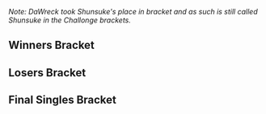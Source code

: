 {{DISPLAYTITLE:Northwest Majors: Drop Zone Singles Bracket}}{{SetGame|melee}}
{{tabs static
|name1=Overview
|link1=Northwest Majors/Drop Zone
|name2=Singles Bracket
|link2=Northwest Majors/Drop Zone/Singles Bracket
|This=2
}}<!-- Generated with http://tournament-nub.rhcloud.com/toliquipedia name=nwm-DZMeleeT32 -->

''Note: DaWreck took Shunsuke's place in bracket and as such is still called Shunsuke in the Challonge brackets.''
==Winners Bracket==
{{16DEWBracketA
|tourneylink=Northwest Majors/Drop Zone
|tourneyname=Northwest Majors: Drop Zone
|r1m1p1=Silent Wolf |r1m1p1flag=us |r1m1p1score=2 |r1m1win=1
|r1m1p2=OutTheCutz |r1m1p2flag=us |r1m1p2score=0

|r1m2p1=Ebay |r1m2p1flag=us |r1m2p1score=2 |r1m2win=1
|r1m2p2=Sion |r1m2p2flag=ca |r1m2p2score=0

|r1m3p1=FatGoku |r1m3p1flag=us |r1m3p1score=2 |r1m3win=1
|r1m3p2=Vino |r1m3p2flag=us |r1m3p2score=0

|r1m4p1=Chip |r1m4p1flag=us |r1m4p1score=2 |r1m4win=1
|r1m4p2=Big D |r1m4p2flag=ca |r1m4p2score=0

|r1m5p1=Bladewise |r1m5p1flag=us |r1m5p1score=2 |r1m5win=1
|r1m5p2=ThePrime |r1m5p2flag=us |r1m5p2score=0

|r1m6p1=Iceman |r1m6p1flag=us |r1m6p1score=2 |r1m6win=1
|r1m6p2=DaWreck |r1m6p2flag=ca |r1m6p2score=1

|r1m7p1=Luigi Ka-Master |r1m7p1flag=us |r1m7p1score=2 |r1m7win=1
|r1m7p2=FoosJr |r1m7p2flag=us |r1m7p2score=0

|r1m8p1=Eggz |r1m8p1flag=us |r1m8p1score=0 |r1m8win=2
|r1m8p2=Druggedfox |r1m8p2flag=us |r1m8p2score=2

|r2m1p1=Silent Wolf |r2m1p1flag=us |r2m1p1score=3 |r2m1win=1
|r2m1p2=Ebay |r2m1p2flag=us |r2m1p2score=0
|r2m1p1char1=fox |r2m1p2char1=cf |r2m1p1stock1=3 |r2m1p2stock1=0 |r2m1win1=1 |r2m1stage1=Battlefield
|r2m1p1char2=fox |r2m1p2char2=cf |r2m1p1stock2=2 |r2m1p2stock2=0 |r2m1win2=1 |r2m1stage2=Dream Land
|r2m1p1char3=fox |r2m1p2char3=cf |r2m1p1stock3=2 |r2m1p2stock3=0 |r2m1win3=1 |r2m1stage3=Dream Land
|r2m1p1char4= |r2m1p2char4= |r2m1p1stock4= |r2m1p2stock4= |r2m1win4= |r2m1stage4=
|r2m1p1char5= |r2m1p2char5= |r2m1p1stock5= |r2m1p2stock5= |r2m1win5= |r2m1stage5=
|r2m1date=November 22, 2015
|r2m1finished=
|r2m1details={{BracketMatchDetails
|preview= 
|lrthread=
|interview=
|recap=
|comment=
|vod=
}}

|r2m2p1=FatGoku |r2m2p1flag=us |r2m2p1score=0 |r2m2win=2
|r2m2p2=Chip |r2m2p2flag=us |r2m2p2score=3
|r2m2p1char1=fox |r2m2p2char1=marth |r2m2p1stock1=0 |r2m2p2stock1=1 |r2m2win1=2 |r2m2stage1=Battlefield
|r2m2p1char2=fox |r2m2p2char2=marth |r2m2p1stock2=0 |r2m2p2stock2=2 |r2m2win2=2 |r2m2stage2=Pokémon Stadium
|r2m2p1char3=fox |r2m2p2char3=marth |r2m2p1stock3=0 |r2m2p2stock3=4 |r2m2win3=2 |r2m2stage3=Pokémon Stadium
|r2m2p1char4= |r2m2p2char4= |r2m2p1stock4= |r2m2p2stock4= |r2m2win4= |r2m2stage4=
|r2m2p1char5= |r2m2p2char5= |r2m2p1stock5= |r2m2p2stock5= |r2m2win5= |r2m2stage5=
|r2m2date=November 22, 2015
|r2m2finished=
|r2m2details={{BracketMatchDetails|comment=|preview=|lrthread=|vod=|interview=|recap=}}

|r2m3p1=Bladewise |r2m3p1flag=us |r2m3p1score=3 |r2m3win=1
|r2m3p2=Iceman |r2m3p2flag=us |r2m3p2score=0
|r2m3p1char1=peach |r2m3p2char1=marth |r2m3p1stock1=1 |r2m3p2stock1=0 |r2m3win1=1 |r2m3stage1=Battlefield
|r2m3p1char2=peach |r2m3p2char2=marth |r2m3p1stock2=2 |r2m3p2stock2=0 |r2m3win2=1 |r2m3stage2=Yoshi's Story
|r2m3p1char3=peach |r2m3p2char3=marth |r2m3p1stock3=1 |r2m3p2stock3=0 |r2m3win3=1 |r2m3stage3=Yoshi's Story
|r2m3p1char4= |r2m3p2char4= |r2m3p1stock4= |r2m3p2stock4= |r2m3win4= |r2m3stage4=
|r2m3p1char5= |r2m3p2char5= |r2m3p1stock5= |r2m3p2stock5= |r2m3win5= |r2m3stage5=
|r2m3date=November 22, 2015
|r2m3finished=
|r2m3details={{BracketMatchDetails|comment=|preview=|lrthread=|vod=|interview=|recap=}}

|r2m4p1=Luigi Ka-Master |r2m4p1flag=us |r2m4p1score=1 |r2m4win=2
|r2m4p2=Druggedfox |r2m4p2flag=us |r2m4p2score=3
|r2m4p1char1=luigi |r2m4p2char1=sheik |r2m4p1stock1=0 |r2m4p2stock1=2 |r2m4win1=2 |r2m4stage1=Final Destination
|r2m4p1char2=luigi |r2m4p2char2=sheik |r2m4p1stock2=1 |r2m4p2stock2=0 |r2m4win2=1 |r2m4stage2=Dream Land
|r2m4p1char3=luigi |r2m4p2char3=sheik |r2m4p1stock3=0 |r2m4p2stock3=3 |r2m4win3=2 |r2m4stage3=Dream Land
|r2m4p1char4=luigi |r2m4p2char4=sheik |r2m4p1stock4=0 |r2m4p2stock4=3 |r2m4win4=2 |r2m4stage4=Final Destination
|r2m4p1char5= |r2m4p2char5= |r2m4p1stock5= |r2m4p2stock5= |r2m4win5= |r2m4stage5=
|r2m4date=November 22, 2015
|r2m4finished=
|r2m4details={{BracketMatchDetails|comment=|preview=|lrthread=|vod=|interview=|recap=}}

|r3m1p1=Silent Wolf |r3m1p1flag=us |r3m1p1score=3 |r3m1win=1
|r3m1p2=Chip |r3m1p2flag=us |r3m1p2score=0
|r3m1p1char1=fox |r3m1p2char1=marth |r3m1p1stock1=1 |r3m1p2stock1=0 |r3m1win1=1 |r3m1stage1=Fountain of Dreams
|r3m1p1char2=fox |r3m1p2char2=marth |r3m1p1stock2=2 |r3m1p2stock2=0 |r3m1win2=1 |r3m1stage2=Final Destination
|r3m1p1char3=fox |r3m1p2char3=marth |r3m1p1stock3= |r3m1p2stock3= |r3m1win3=1 |r3m1stage3=Final Destination
|r3m1p1char4= |r3m1p2char4= |r3m1p1stock4= |r3m1p2stock4= |r3m1win4= |r3m1stage4=
|r3m1p1char5= |r3m1p2char5= |r3m1p1stock5= |r3m1p2stock5= |r3m1win5= |r3m1stage5=
|r3m1date=November 22, 2015
|r3m1finished=
|r3m1details={{BracketMatchDetails
|preview= 
|lrthread=
|interview=
|recap=
|comment=
|vod=
}}

|r3m2p1=Bladewise |r3m2p1flag=us |r3m2p1score=0 |r3m2win=2
|r3m2p2=Druggedfox |r3m2p2flag=us |r3m2p2score=3
|r3m2p1char1=peach |r3m2p2char1=sheik |r3m2p1stock1= |r3m2p2stock1= |r3m2win1=2 |r3m2stage1=Battlefield
|r3m2p1char2=peach |r3m2p2char2=sheik |r3m2p1stock2=0 |r3m2p2stock2=1 |r3m2win2=2 |r3m2stage2=Fountain of Dreams
|r3m2p1char3=peach |r3m2p2char3=sheik |r3m2p1stock3=0 |r3m2p2stock3=3 |r3m2win3=2 |r3m2stage3=Fountain of Dreams
|r3m2p1char4= |r3m2p2char4= |r3m2p1stock4= |r3m2p2stock4= |r3m2win4= |r3m2stage4=
|r3m2p1char5= |r3m2p2char5= |r3m2p1stock5= |r3m2p2stock5= |r3m2win5= |r3m2stage5=
|r3m2date=November 22, 2015
|r3m2finished=
|r3m2details={{BracketMatchDetails
|preview= 
|lrthread=
|interview=
|recap=
|comment=
|vod=
}}
}}

==Losers Bracket==
{{32DELBracketSmwA
|tourneylink=Northwest Majors/Drop Zone
|tourneyname=Northwest Majors: Drop Zone
|l1placement=25-32
|l2placement=17-24
|l3placement=13-16
|l4placement=9-12
|l5placement=7-8
|l6placement=5-6

|l1m1p1=Artifice |l1m1p1flag=us |l1m1p1score=2 |l1m1win=1
|l1m1p2=balloon |l1m1p2flag=us |l1m1p2score=1

|l1m2p1=Chevy |l1m2p1flag=us |l1m2p1score=2 |l1m2win=1
|l1m2p2=Wasabi |l1m2p2flag=us |l1m2p2score=1

|l1m3p1=Leaf |l1m3p1flag=us |l1m3p1score=0 |l1m3win=2
|l1m3p2=ShankS |l1m3p2flag=us |l1m3p2score=2

|l1m4p1=Haru |l1m4p1flag=ca |l1m4p1score=0 |l1m4win=2
|l1m4p2=Dr. Z |l1m4p2flag=us |l1m4p2score=2

|l1m5p1=Icebit |l1m5p1flag=us |l1m5p1score=1 |l1m5win=2
|l1m5p2=KeithRep |l1m5p2flag=us |l1m5p2score=2

|l1m6p1=Blub |l1m6p1flag=us |l1m6p1score=1 |l1m6win=2
|l1m6p2=Rustin |l1m6p2flag=us |l1m6p2score=2

|l1m7p1=Kamaji |l1m7p1flag=us |l1m7p1score=0 |l1m7win=2
|l1m7p2=Alphicans |l1m7p2flag=ca |l1m7p2score=2

|l1m8p1=Salty Seth |l1m8p1flag=us |l1m8p1score=0 |l1m8win=2
|l1m8p2=Adam |l1m8p2flag=us |l1m8p2score=2

|l2m1p1=Eggz |l2m1p1flag=us |l2m1p1score=2 |l2m1win=1
|l2m1p2=Artifice |l2m1p2flag=us |l2m1p2score=0

|l2m2p1=FoosJr |l2m2p1flag=us |l2m2p1score=2 |l2m2win=1
|l2m2p2=Chevy |l2m2p2flag=us |l2m2p2score=0

|l2m3p1=DaWreck |l2m3p1flag=ca |l2m3p1score=2 |l2m3win=1
|l2m3p2=ShankS |l2m3p2flag=us |l2m3p2score=0

|l2m4p1=ThePrime |l2m4p1flag=us |l2m4p1score=0 |l2m4win=2
|l2m4p2=Dr. Z |l2m4p2flag=us |l2m4p2score=2

|l2m5p1=Big D |l2m5p1flag=ca |l2m5p1score=2 |l2m5win=1
|l2m5p2=KeithRep |l2m5p2flag=us |l2m5p2score=1

|l2m6p1=Vino |l2m6p1flag=us |l2m6p1score=2 |l2m6win=1
|l2m6p2=Rustin |l2m6p2flag=us |l2m6p2score=0

|l2m7p1=Sion |l2m7p1flag=ca |l2m7p1score=2 |l2m7win=1
|l2m7p2=Alphicans |l2m7p2flag=ca |l2m7p2score=0

|l2m8p1=OutTheCutz |l2m8p1flag=us |l2m8p1score=1 |l2m8win=2
|l2m8p2=Adam |l2m8p2flag=us |l2m8p2score=2

|l3m1p1=Eggz |l3m1p1flag=us |l3m1p1score=3 |l3m1win=1
|l3m1p2=FoosJr |l3m1p2flag=us |l3m1p2score=1
|l3m1p1char1=fox |l3m1p2char1=sheik |l3m1p1stock1=1 |l3m1p2stock1=0 |l3m1win1=1 |l3m1stage1=Battlefield
|l3m1p1char2=fox |l3m1p2char2=sheik |l3m1p1stock2=0 |l3m1p2stock2=2 |l3m1win2=2 |l3m1stage2=Dream Land
|l3m1p1char3=fox |l3m1p2char3=sheik |l3m1p1stock3=1 |l3m1p2stock3=0 |l3m1win3=1 |l3m1stage3=Yoshi's Story
|l3m1p1char4=fox |l3m1p2char4=sheik |l3m1p1stock4=1 |l3m1p2stock4=0 |l3m1win4=1 |l3m1stage4=Fountain of Dreams
|l3m1p1char5= |l3m1p2char5= |l3m1p1stock5= |l3m1p2stock5= |l3m1win5= |l3m1stage5=
|l3m1date=
|l3m1finished=
|l3m1details={{BracketMatchDetails|comment=|preview=|lrthread=|vod=|interview=|recap=}}

|l3m2p1=DaWreck |l3m2p1flag=ca |l3m2p1score=0 |l3m2win=2
|l3m2p2=Dr. Z |l3m2p2flag=us |l3m2p2score=3
|l3m2p1char1=peach |l3m2p2char1=puff |l3m2p1stock1=0 |l3m2p2stock1=1 |l3m2win1=2 |l3m2stage1=Fountain of Dreams
|l3m2p1char2=falco |l3m2p2char2=puff |l3m2p1stock2=0 |l3m2p2stock2=3 |l3m2win2=2 |l3m2stage2=Final Destination
|l3m2p1char3=falco |l3m2p2char3=puff |l3m2p1stock3=0 |l3m2p2stock3=3 |l3m2win3=2 |l3m2stage3=Pokémon Stadium
|l3m2p1char4= |l3m2p2char4= |l3m2p1stock4= |l3m2p2stock4= |l3m2win4= |l3m2stage4=
|l3m2p1char5= |l3m2p2char5= |l3m2p1stock5= |l3m2p2stock5= |l3m2win5= |l3m2stage5=
|l3m2date=
|l3m2finished=
|l3m2details={{BracketMatchDetails|comment=|preview=|lrthread=|vod=|interview=|recap=}}

|l3m3p1=Big D |l3m3p1flag=ca |l3m3p1score=3 |l3m3win=1
|l3m3p2=Vino |l3m3p2flag=us |l3m3p2score=2
|l3m3p1char1=ic |l3m3p2char1=puff |l3m3p1stock1=0 |l3m3p2stock1=1 |l3m3win1=2 |l3m3stage1=Battlefield
|l3m3p1char2=ic |l3m3p2char2=puff |l3m3p1stock2=2 |l3m3p2stock2=0 |l3m3win2=1 |l3m3stage2=Final Destination
|l3m3p1char3=ic |l3m3p2char3=puff |l3m3p1stock3=1 |l3m3p2stock3=0 |l3m3win3=1 |l3m3stage3=Dream Land
|l3m3p1char4=ic |l3m3p2char4=puff |l3m3p1stock4=0 |l3m3p2stock4=1 |l3m3win4=2 |l3m3stage4=Dream Land
|l3m3p1char5=ic |l3m3p2char5=puff |l3m3p1stock5=3 |l3m3p2stock5=0 |l3m3win5=1 |l3m3stage5=Pokémon Stadium
|l3m3date=
|l3m3finished=
|l3m3details={{BracketMatchDetails|comment=|preview=|lrthread=|vod=|interview=|recap=}}

|l3m4p1=Sion |l3m4p1flag=ca |l3m4p1score=3 |l3m4win=1
|l3m4p2=Adam |l3m4p2flag=us |l3m4p2score=0
|l3m4p1char1=falco |l3m4p2char1=fox |l3m4p1stock1=1 |l3m4p2stock1=0 |l3m4win1=1 |l3m4stage1=Yoshi's Story
|l3m4p1char2=falco |l3m4p2char2=fox |l3m4p1stock2=2 |l3m4p2stock2=0 |l3m4win2=1 |l3m4stage2=Pokémon Stadium
|l3m4p1char3=falco |l3m4p2char3=fox |l3m4p1stock3=1 |l3m4p2stock3=0 |l3m4win3=1 |l3m4stage3=Fountain of Dreams
|l3m4p1char4= |l3m4p2char4= |l3m4p1stock4= |l3m4p2stock4= |l3m4win4= |l3m4stage4=
|l3m4p1char5= |l3m4p2char5= |l3m4p1stock5= |l3m4p2stock5= |l3m4win5= |l3m4stage5=
|l3m4date=
|l3m4finished=
|l3m4details={{BracketMatchDetails|comment=|preview=|lrthread=|vod=|interview=|recap=}}

|l4m1p1=FatGoku |l4m1p1flag=us |l4m1p1score=1 |l4m1win=2
|l4m1p2=Eggz |l4m1p2flag=us |l4m1p2score=3
|l4m1p1char1=fox |l4m1p2char1=fox |l4m1p1stock1=0 |l4m1p2stock1=1 |l4m1win1=2 |l4m1stage1=Battlefield
|l4m1p1char2=fox |l4m1p2char2=fox |l4m1p1stock2=4 |l4m1p2stock2=0 |l4m1win2=1 |l4m1stage2=Pokémon Stadium
|l4m1p1char3=fox |l4m1p2char3=fox |l4m1p1stock3=0 |l4m1p2stock3=1 |l4m1win3=2 |l4m1stage3=Dream Land
|l4m1p1char4=fox |l4m1p2char4=fox |l4m1p1stock4=0 |l4m1p2stock4=2 |l4m1win4=2 |l4m1stage4=Fountain of Dreams
|l4m1p1char5= |l4m1p2char5= |l4m1p1stock5= |l4m1p2stock5= |l4m1win5= |l4m1stage5=
|l4m1date=
|l4m1finished=
|l4m1details={{BracketMatchDetails|comment=|preview=|lrthread=|vod=|interview=|recap=}}

|l4m2p1=Ebay |l4m2p1flag=us |l4m2p1score=3 |l4m2win=1
|l4m2p2=Dr. Z |l4m2p2flag=us |l4m2p2score=0
|l4m2p1char1=cf |l4m2p2char1=puff |l4m2p1stock1=4 |l4m2p2stock1=0 |l4m2win1=1 |l4m2stage1=Battlefield
|l4m2p1char2=cf |l4m2p2char2=puff |l4m2p1stock2=1 |l4m2p2stock2=0 |l4m2win2=1 |l4m2stage2=Dream Land
|l4m2p1char3=cf |l4m2p2char3=puff |l4m2p1stock3=2 |l4m2p2stock3=0 |l4m2win3=1 |l4m2stage3=Dream Land
|l4m2p1char4= |l4m2p2char4= |l4m2p1stock4= |l4m2p2stock4= |l4m2win4= |l4m2stage4=
|l4m2p1char5= |l4m2p2char5= |l4m2p1stock5= |l4m2p2stock5= |l4m2win5= |l4m2stage5=
|l4m2date=
|l4m2finished=
|l4m2details={{BracketMatchDetails|comment=|preview=|lrthread=|vod=|interview=|recap=}}

|l4m3p1=Luigi Ka-Master |l4m3p1flag=us |l4m3p1score=3 |l4m3win=1
|l4m3p2=Big D |l4m3p2flag=ca |l4m3p2score=0
|l4m3p1char1=luigi |l4m3p2char1=ic |l4m3p1stock1=2 |l4m3p2stock1=0 |l4m3win1=1 |l4m3stage1=Dream Land
|l4m3p1char2=luigi |l4m3p2char2=ic |l4m3p1stock2=1 |l4m3p2stock2=0 |l4m3win2=1 |l4m3stage2=Final Destination
|l4m3p1char3=luigi |l4m3p2char3=ic |l4m3p1stock3=1 |l4m3p2stock3=0 |l4m3win3=1 |l4m3stage3=Final Destination
|l4m3p1char4= |l4m3p2char4= |l4m3p1stock4= |l4m3p2stock4= |l4m3win4= |l4m3stage4=
|l4m3p1char5= |l4m3p2char5= |l4m3p1stock5= |l4m3p2stock5= |l4m3win5= |l4m3stage5=
|l4m3date=
|l4m3finished=
|l4m3details={{BracketMatchDetails|comment=|preview=|lrthread=|vod=|interview=|recap=}}

|l4m4p1=Iceman |l4m4p1flag=us |l4m4p1score=2 |l4m4win=2
|l4m4p2=Sion |l4m4p2flag=ca |l4m4p2score=3
|l4m4p1char1=marth |l4m4p2char1=falco |l4m4p1stock1=0 |l4m4p2stock1=1 |l4m4win1=2 |l4m4stage1=Battlefield
|l4m4p1char2=marth |l4m4p2char2=falco |l4m4p1stock2=1 |l4m4p2stock2=0 |l4m4win2=1 |l4m4stage2=Yoshi's Story
|l4m4p1char3=marth |l4m4p2char3=falco |l4m4p1stock3=0 |l4m4p2stock3=1 |l4m4win3=2 |l4m4stage3=Yoshi's Story
|l4m4p1char4=marth |l4m4p2char4=falco |l4m4p1stock4=2 |l4m4p2stock4=0 |l4m4win4=1 |l4m4stage4=Final Destination
|l4m4p1char5=marth |l4m4p2char5=falco |l4m4p1stock5=0 |l4m4p2stock5=2 |l4m4win5=2 |l4m4stage5=Dream Land
|l4m4date=
|l4m4finished=
|l4m4details={{BracketMatchDetails|comment=|preview=|lrthread=|vod=|interview=|recap=}}

|l5m1p1=Eggz |l5m1p1flag=us |l5m1p1score=3 |l5m1win=1
|l5m1p2=Ebay |l5m1p2flag=us |l5m1p2score=1
|l5m1p1char1=fox |l5m1p2char1=cf |l5m1p1stock1= |l5m1p2stock1= |l5m1win1=1 |l5m1stage1=Battlefield
|l5m1p1char2=fox |l5m1p2char2=cf |l5m1p1stock2=2 |l5m1p2stock2=0 |l5m1win2=1 |l5m1stage2=Dream Land
|l5m1p1char3=fox |l5m1p2char3=cf |l5m1p1stock3= |l5m1p2stock3= |l5m1win3=2 |l5m1stage3=Pokémon Stadium
|l5m1p1char4=fox |l5m1p2char4=cf |l5m1p1stock4=2 |l5m1p2stock4=0 |l5m1win4=1 |l5m1stage4=Yoshi's Story
|l5m1p1char5= |l5m1p2char5= |l5m1p1stock5= |l5m1p2stock5= |l5m1win5= |l5m1stage5=
|l5m1date=
|l5m1finished=
|l5m1details={{BracketMatchDetails|comment=|preview=|lrthread=|vod=|interview=|recap=}}

|l5m2p1=Luigi Ka-Master |l5m2p1flag=us |l5m2p1score=3 |l5m2win=1
|l5m2p2=Sion |l5m2p2flag=ca |l5m2p2score=0
|l5m2p1char1=luigi |l5m2p2char1=falco |l5m2p1stock1=2 |l5m2p2stock1=0 |l5m2win1=1 |l5m2stage1=Battlefield
|l5m2p1char2=luigi |l5m2p2char2=falco |l5m2p1stock2=1 |l5m2p2stock2=0 |l5m2win2=1 |l5m2stage2=Battlefield
|l5m2p1char3=luigi |l5m2p2char3=falco |l5m2p1stock3=2 |l5m2p2stock3=0 |l5m2win3=1 |l5m2stage3=Battlefield
|l5m2p1char4= |l5m2p2char4= |l5m2p1stock4= |l5m2p2stock4= |l5m2win4= |l5m2stage4=
|l5m2p1char5= |l5m2p2char5= |l5m2p1stock5= |l5m2p2stock5= |l5m2win5= |l5m2stage5=
|l5m2date=
|l5m2finished=
|l5m2details={{BracketMatchDetails|comment=|preview=|lrthread=|vod=|interview=|recap=}}

|l6m1p1=Bladewise |l6m1p1flag=us |l6m1p1score=3 |l6m1win=1
|l6m1p2=Eggz |l6m1p2flag=us |l6m1p2score=2

|l6m2p1=Chip |l6m2p1flag=us |l6m2p1score=3 |l6m2win=1
|l6m2p2=Luigi Ka-Master |l6m2p2flag=us |l6m2p2score=2
|l6m2p1char1=marth |l6m2p2char1=luigi |l6m2p1stock1=0 |l6m2p2stock1=1 |l6m2win1=2 |l6m2stage1=Final Destination
|l6m2p1char2=marth |l6m2p2char2=luigi |l6m2p1stock2=1 |l6m2p2stock2=0 |l6m2win2=1 |l6m2stage2=Final Destination
|l6m2p1char3=marth |l6m2p2char3=luigi |l6m2p1stock3= |l6m2p2stock3= |l6m2win3=1 |l6m2stage3=Pokémon Stadium
|l6m2p1char4=marth |l6m2p2char4=luigi |l6m2p1stock4=0 |l6m2p2stock4=1 |l6m2win4=2 |l6m2stage4=Fountain of Dreams
|l6m2p1char5=marth |l6m2p2char5=luigi |l6m2p1stock5=1 |l6m2p2stock5=0 |l6m2win5=1 |l6m2stage5=Final Destination
|l6m2date=
|l6m2finished=
|l6m2details={{BracketMatchDetails|comment=|preview=|lrthread=|vod=|interview=|recap=}}
}}
<onlyinclude>
==Final Singles Bracket==
{{DEFinalSmwBracket
|tourneylink=Northwest Majors/Drop Zone
|tourneyname=Northwest Majors: Drop Zone
|l1placement=4
|r2placement=3
|r3loserplacement=2
|r3winnerplacement=1

<!-- FROM WINNERS -->
|r1m1p1=Silent Wolf |r1m1p1flag=us |r1m1p1score=3
|r1m1p2=Druggedfox |r1m1p2flag=us |r1m1p2score=0
|r1m1win=1
|r1m1p1char1= |r1m1p1stock1= |r1m1p2char1= |r1m1p2stock1= |r1m1win1= |r1m1stage1= 
|r1m1p1char2= |r1m1p1stock2= |r1m1p2char2= |r1m1p2stock2= |r1m1win2= |r1m1stage2=
|r1m1p1char3= |r1m1p1stock3= |r1m1p2char3= |r1m1p2stock3= |r1m1win3= |r1m1stage3=
|r1m1p1char4= |r1m1p1stock4= |r1m1p2char4= |r1m1p2stock4= |r1m1win4= |r1m1stage4=
|r1m1p1char5= |r1m1p1stock5= |r1m1p2char5= |r1m1p2stock5= |r1m1win5= |r1m1stage5=
|r1m1date=
|r1m1finished=
|r1m1details={{BracketMatchDetails
|vod=
|preview= 
|lrthread=
|interview=
|recap=
|comment=
|live=
}}

<!-- FROM LOSERS -->
|l1m1p1=Bladewise |l1m1p1flag=us |l1m1p1score=2
|l1m1p2=Chip |l1m1p2flag=us |l1m1p2score=3
|l1m1win=2
|l1m1p1char1= |l1m1p1stock1= |l1m1p2char1= |l1m1p2stock1= |l1m1win1= |l1m1stage1= 
|l1m1p1char2= |l1m1p1stock2= |l1m1p2char2= |l1m1p2stock2= |l1m1win2= |l1m1stage2=
|l1m1p1char3= |l1m1p1stock3= |l1m1p2char3= |l1m1p2stock3= |l1m1win3= |l1m1stage3=
|l1m1p1char4= |l1m1p1stock4= |l1m1p2char4= |l1m1p2stock4= |l1m1win4= |l1m1stage4=
|l1m1p1char5= |l1m1p1stock5= |l1m1p2char5= |l1m1p2stock5= |l1m1win5= |l1m1stage5=
|l1m1date=
|l1m1finished=
|l1m1details={{BracketMatchDetails
|vod=
|preview= 
|lrthread=
|interview=
|recap=
|comment=
|live=
}}

<!-- LOSERS FINALS -->
|r2m1p1=Druggedfox |r2m1p1flag=us |r2m1p1score=3
|r2m1p2=Chip |r2m1p2flag=us |r2m1p2score=0
|r2m1win=1
|r2m1p1char1= |r2m1p1stock1= |r2m1p2char1= |r2m1p2stock1= |r2m1win1= |r2m1stage1= 
|r2m1p1char2= |r2m1p1stock2= |r2m1p2char2= |r2m1p2stock2= |r2m1win2= |r2m1stage2=
|r2m1p1char3= |r2m1p1stock3= |r2m1p2char3= |r2m1p2stock3= |r2m1win3= |r2m1stage3=
|r2m1p1char4= |r2m1p1stock4= |r2m1p2char4= |r2m1p2stock4= |r2m1win4= |r2m1stage4=
|r2m1p1char5= |r2m1p1stock5= |r2m1p2char5= |r2m1p2stock5= |r2m1win5= |r2m1stage5=
|r2m1date=
|r2m1finished=
|r2m1details={{BracketMatchDetails
|vod=
|preview= 
|lrthread=
|interview=
|recap=
|comment=
|live=
}}

<!-- GRAND FINALS -->
|r3m1p1=Silent Wolf |r3m1p1flag=us |r3m1p1score=3
|r3m1p2=Druggedfox |r3m1p2flag=us |r3m1p2score=1
|r3m1win=1
|r3m1p1char1= |r3m1p1stock1= |r3m1p2char1= |r3m1p2stock1= |r3m1win1= |r3m1stage1= 
|r3m1p1char2= |r3m1p1stock2= |r3m1p2char2= |r3m1p2stock2= |r3m1win2= |r3m1stage2=
|r3m1p1char3= |r3m1p1stock3= |r3m1p2char3= |r3m1p2stock3= |r3m1win3= |r3m1stage3=
|r3m1p1char4= |r3m1p1stock4= |r3m1p2char4= |r3m1p2stock4= |r3m1win4= |r3m1stage4=
|r3m1p1char5= |r3m1p1stock5= |r3m1p2char5= |r3m1p2stock5= |r3m1win5= |r3m1stage5=
|r3m1date=
|r3m1finished=
|r3m1details={{BracketMatchDetails
|vod=
|preview= 
|lrthread=
|interview=
|recap=
|comment=
|live=
}}
}}
</onlyinclude>
